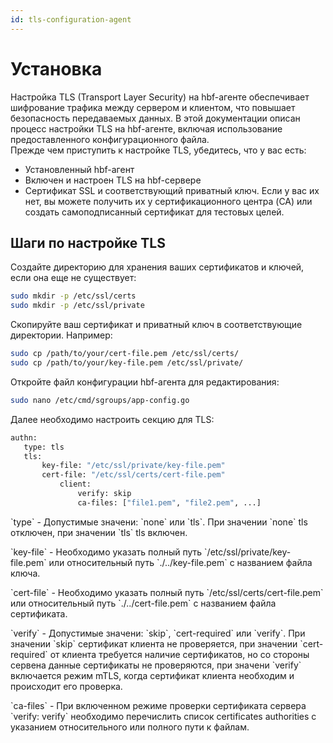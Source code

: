 ```yaml
---
id: tls-configuration-agent
---
```



# Установка

<div>
  Настройка TLS (Transport Layer Security) на hbf-агенте обеспечивает шифрование трафика между сервером и клиентом,
  что повышает безопасность передаваемых данных. В этой документации описан процесс настройки TLS на hbf-агенте, включая
  использование предоставленного конфигурационного файла.
</div>

<div>
  Прежде чем приступить к настройке TLS, убедитесь, что у вас есть:
  <ul>
    <li>Установленный hbf-агент</li>
    <li>Включен и настроен TLS на hbf-сервере</li>
    <li>Сертификат SSL и соответствующий приватный ключ. Если у вас их нет, вы можете получить их у сертификационного
    центра (CA) или создать самоподписанный сертификат для тестовых целей.</li>
  </ul>
</div>

## Шаги по настройке TLS

<div>
  Создайте директорию для хранения ваших сертификатов и ключей, если она еще не существует:

```bash
sudo mkdir -p /etc/ssl/certs
sudo mkdir -p /etc/ssl/private
```
</div>

<div>
  Скопируйте ваш сертификат и приватный ключ в соответствующие директории. Например:

```bash
sudo cp /path/to/your/cert-file.pem /etc/ssl/certs/
sudo cp /path/to/your/key-file.pem /etc/ssl/private/
```
</div>

<div>
  Откройте файл конфигурации hbf-агента для редактирования:

```bash
sudo nano /etc/cmd/sgroups/app-config.go
```
  Далее необходимо настроить секцию для TLS:

 ```bash
authn:
	type: tls
	tls:
		key-file: "/etc/ssl/private/key-file.pem"
		cert-file: "/etc/ssl/certs/cert-file.pem"
			client:
				verify: skip
				ca-files: ["file1.pem", "file2.pem", ...]
```

<p>`type` - Допустимые значени: `none` или `tls`. При значении `none` tls отключен, при значении `tls` tls включен.</p>

<p>`key-file` - Необходимо указать полный путь `/etc/ssl/private/key-file.pem`  или относительный путь `./../key-file.pem` с названием файла ключа.</p>

<p>`cert-file` - Необходимо указать полный путь `/etc/ssl/certs/cert-file.pem`  или относительный путь `./../cert-file.pem` с названием файла сертификата.</p>

<p>`verify` - Допустимые значени: `skip`, `cert-required` или `verify`. При значении `skip` сертификат клиента не проверяется, при значении `cert-required` от клиента требуется наличие сертификатов, но со стороны сервена данные сертификаты не проверяются,
при значени `verify` включается режим mTLS, когда сертификат клиента необходим и происходит его проверка.</p>

<p>`ca-files` - При включенном режиме проверки сертификата сервера `verify: verify` необходимо перечислить список certificates authorities с указанием относительного или полного пути к файлам.</p>
</div>
